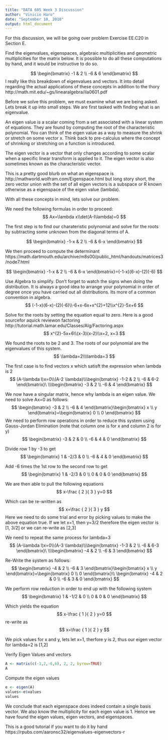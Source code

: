 ```yaml
---
title: "DATA 605 Week 3 Discussion"
author: "Vinicio Haro"
date: "September 10, 2018"
output: html_document
---
```


For this discussion, we will be going over problem Exercise EE.C20 in Section E. 

Find the eigenvalues, eigenspaces, algebraic multiplicities and geometric multiplicities for the matrix below. It is possible to do all these computations by hand, and it would be instructive to do so.

$$
\begin{bmatrix} -1 & 2 \\ -6 & 6 \end{bmatrix}
$$
I really like this breakdown of eigenvalues and vectors. It into detail regarding the actual applications of these concepts in addition to the thory
http://math.mit.edu/~gs/linearalgebra/ila0601.pdf

Before we solve this problem, we must examine what we are being asked. Lets break it up into small steps. We are first tasked with finding what is an eigenvalue. 

An eigen value is a scalar coming from a set associated with a linear system of equations. They are found by computing the root of the characteristic polynomial. You can think of the eigen value as a way to measure the shrink or stretch on some vector x. Think back to pre-calculus where the concept of shrinking or stretching on a function is introduced. 

The eigen vector is a vector that only changes according to some scalar when a specific linear transform is applied to it. The eigen vector is also sometimes known as the characteristic vector. 

This is a pretty good blurb on what an eigenspace is http://mathworld.wolfram.com/Eigenspace.html but long story short, the zero vector union with the set of all eigen vectors is a subspace or R known otherwise as a eigenspace of the eigen value (lambda).

With all these concepts in mind, lets solve our problem. 

We need the following formulas in order to proceed:
$$
Ax=\lambda x\\det(A-I\lambda)=0
$$

The first step is to find our charateristic polynomial and solve for the roots by subtracting some unknown from the diagonal terms of A. 

$$
\begin{bmatrix} -1-x & 2 \\ -6 & 6-x \end{bmatrix}
$$

We then proceed to compute the determinant https://math.dartmouth.edu/archive/m8s00/public_html/handouts/matrices3/node7.html

$$
\begin{bmatrix} -1-x & 2 \\ -6 & 6-x \end{bmatrix}=(-1-x)(6-x)-(2)(-6)
$$



Use Algebra to simplify. Don't forget to watch the signs when doing the distribution. 
It is always a good idea to arrange your polynomial in order of degree once you have carried out all distributions. Its more of a common convention in algebra. 
$$
(-1-x)(6-x)-(2)(-6)\\-6+x-6x+x^{2}+12\\x^{2}-5x+6
$$

Solve for the roots by setting the equation equal to zero. Here is a good sourcefor aquick reviewon factoring 
http://tutorial.math.lamar.edu/Classes/Alg/Factoring.aspx
$$
x^{2}-5x+6\\(x-3)(x-2)\\x=2, x=3
$$

We found the roots to be 2 and 3. The roots of our polynomial are the eigenvalues of this system. 
$$
\lambda=2\\\lambda=3
$$



The first case is to find vectors x which satisft the expression when lambda is 2
$$
(A-\lambda I)x=0\\(A-2 \lambda)\\\begin{bmatrix} -1-2 & 2 \\ -6 & 6-2 \end{bmatrix}\ \\\begin{bmatrix} -3 & 2 \\ -6 & 4 \end{bmatrix}
$$

We now have a singular matrix, hence why lambda is an eigen value. We need to solve Ax=0 as follows:
$$
\begin{bmatrix} -3 & 2 \\ -6 & 4 \end{bmatrix}\begin{bmatrix} x \\ y \end{bmatrix}=\begin{bmatrix} 0 \\ 0 \end{bmatrix}
$$
We need to perform row operations in order to reduce this system using Gauss-Jordan Elimination (note that column one is for x and column 2 is for y)
$$
\begin{bmatrix} -3 & 2 & 0 \\ -6 & 4 & 0 \end{bmatrix}
$$

Divide row 1 by -3 to get 
$$
\begin{bmatrix} 1 & -2/3 & 0 \\ -6 & 4 & 0 \end{bmatrix}
$$

Add -6 times the 1st row to the second row to get
$$
\begin{bmatrix} 1 & -2/3 & 0 \\ 0 & 0 & 0 \end{bmatrix}
$$

We are then able to pull the following equations 
$$
x-\frac { 2 }{ 3 } y=0
$$

Which can be re-written as 
$$
x=\frac { 2 }{ 3 } y
$$
Here we need to do some trial and error by picking values to make the above equation true. If we let x=1, then y=3/2 therefore the eigen vector is [1, 3/2] or we can re-write as [2,3]

We need to repeat the same process for lambda=3
$$
(A-\lambda I)x=0\\(A-3 \lambda)\\\begin{bmatrix} -1-3 & 2 \\ -6 & 6-3 \end{bmatrix}\ \\\begin{bmatrix} -4 & 2 \\ -6 & 3 \end{bmatrix}
$$

Re-Write the system as follows:
$$
\begin{bmatrix} -4 & 2 \\ -6 & 3 \end{bmatrix}\begin{bmatrix} x \\ y \end{bmatrix}=\begin{bmatrix} 0 \\ 0 \end{bmatrix}\\
\begin{bmatrix} -4 & 2 & 0 \\ -6 & 3 & 0 \end{bmatrix}
$$

We perform row reduction in order to end up with the following system
$$
\begin{bmatrix} 1 & -1/2 & 0 \\ 0 & 0 & 0 \end{bmatrix}
$$

Which yields the equation
$$
x-\frac { 1 }{ 2 } y=0
$$
re-write as 
$$
x=\frac { 1 }{ 2 } y
$$

We pick values for x and y, lets let x=1, therfore y is 2, thus our eigen vector for lambda=2 is [1,2]

Verify Eigen Values and vectors
```r
A <- matrix(c(-1,2,-6,6), 2, 2, byrow=TRUE)
A
```

Compute the eigen values
```r
e <- eigen(A)
values<-e$values
values
```


We conclude that each eigenspace does indeed contain a single basis vector. We also know the multiplicity for each eigen value is 1. Hence we have found the eigen values, eigen vectors, and eigenspaces. 

This is a good tutorial if you want to do it by hand 
https://rpubs.com/aaronsc32/eigenvalues-eigenvectors-r
































